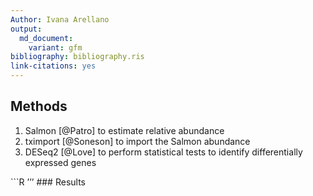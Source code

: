 ```yaml
---
Author: Ivana Arellano
output:
  md_document:
    variant: gfm
bibliography: bibliography.ris
link-citations: yes
---
```


## Methods

1. Salmon [@Patro] to estimate relative abundance
2. tximport [@Soneson] to import the Salmon abundance
3. DESeq2 [@Love] to perform statistical tests to identify differentially expressed genes

```R
'''
### Results

